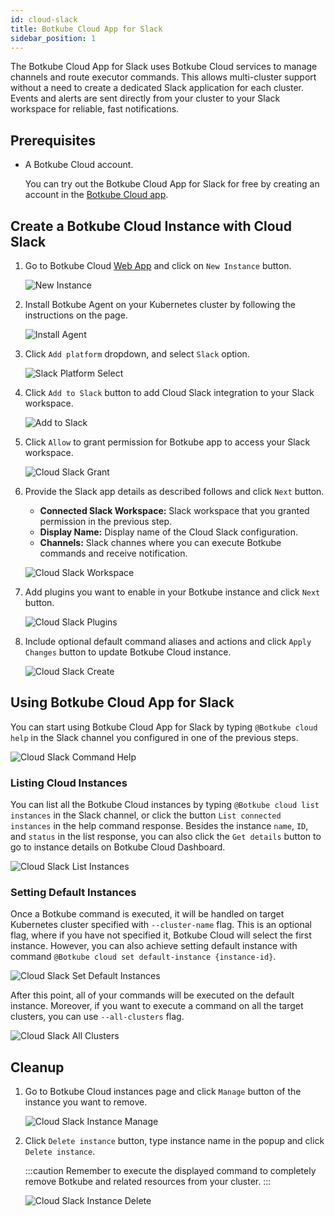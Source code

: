 ```yaml
---
id: cloud-slack
title: Botkube Cloud App for Slack
sidebar_position: 1
---
```


The Botkube Cloud App for Slack uses Botkube Cloud services to manage channels and route executor commands. This allows multi-cluster support without a need to create a dedicated Slack application for each cluster. Events and alerts are sent directly from your cluster to your Slack workspace for reliable, fast notifications.

## Prerequisites

- A Botkube Cloud account.

  You can try out the Botkube Cloud App for Slack for free by creating an account in the [Botkube Cloud app](https://app.botkube.io).

## Create a Botkube Cloud Instance with Cloud Slack

1. Go to Botkube Cloud [Web App](https://app.botkube.io/) and click on `New Instance` button.

   ![New Instance](assets/cloud_slack_new_instance.png "Create new instance")

2. Install Botkube Agent on your Kubernetes cluster by following the instructions on the page.

   ![Install Agent](assets/cloud_slack_install.png "Install Agent")

3. Click `Add platform` dropdown, and select `Slack` option.

   ![Slack Platform Select](assets/cloud_slack_select_slack.png "Select slack platform")

4. Click `Add to Slack` button to add Cloud Slack integration to your Slack workspace.

   ![Add to Slack](assets/cloud_slack_add_to_slack.png "Add to Slack")

5. Click `Allow` to grant permission for Botkube app to access your Slack workspace.

   ![Cloud Slack Grant](assets/cloud_slack_grant.png "Cloud Slack grant")

6. Provide the Slack app details as described follows and click `Next` button.

   - **Connected Slack Workspace:** Slack workspace that you granted permission in the previous step.
   - **Display Name:** Display name of the Cloud Slack configuration.
   - **Channels:** Slack channes where you can execute Botkube commands and receive notification.

   ![Cloud Slack Workspace](assets/cloud_slack_workspace_details.png "Cloud Slack workspace")

7. Add plugins you want to enable in your Botkube instance and click `Next` button.

   ![Cloud Slack Plugins](assets/cloud_slack_add_plugins.png "Cloud Slack plugins")

8. Include optional default command aliases and actions and click `Apply Changes` button to update Botkube Cloud instance.

   ![Cloud Slack Create](assets/cloud_slack_create.png "Cloud Slack create")

## Using Botkube Cloud App for Slack

You can start using Botkube Cloud App for Slack by typing `@Botkube cloud help` in the Slack channel you configured in one of the previous steps.

![Cloud Slack Command Help](assets/cloud_slack_command_help.png "Cloud Slack command help")

### Listing Cloud Instances

You can list all the Botkube Cloud instances by typing `@Botkube cloud list instances` in the Slack channel, or click the button `List connected instances` in the help command response.
Besides the instance `name`, `ID`, and `status` in the list response, you can also click the `Get details` button to go to instance details on Botkube Cloud Dashboard.

![Cloud Slack List Instances](assets/cloud_slack_command_list_instances.png "Cloud Slack list instances")

### Setting Default Instances

Once a Botkube command is executed, it will be handled on target Kubernetes cluster specified with `--cluster-name` flag. This is an optional flag,
where if you have not specified it, Botkube Cloud will select the first instance. However, you can also achieve setting default instance with command `@Botkube cloud set default-instance {instance-id}`.

![Cloud Slack Set Default Instances](assets/cloud_slack_command_set_default.png "Cloud Slack set default instance")

After this point, all of your commands will be executed on the default instance. Moreover, if you want to execute a command on all the target clusters, you can use `--all-clusters` flag.

![Cloud Slack All Clusters](assets/cloud_slack_command_all_clusters.png "Cloud Slack all clusters")

## Cleanup

1. Go to Botkube Cloud instances page and click `Manage` button of the instance you want to remove.

   ![Cloud Slack Instance Manage](assets/cloud_slack_instance_list_manage.png "Cloud Slack instances manage")

2. Click `Delete instance` button, type instance name in the popup and click `Delete instance`.

   :::caution
   Remember to execute the displayed command to completely remove Botkube and related resources from your cluster.
   :::

   ![Cloud Slack Instance Delete](assets/cloud_slack_instance_delete.png "Cloud Slack instances delete")
